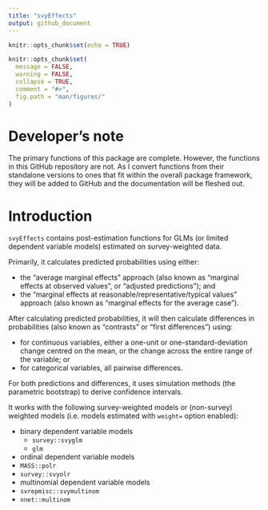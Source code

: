 ```yaml
---
title: "svyEffects"
output: github_document
---
```


```r
knitr::opts_chunk$set(echo = TRUE)
```

```r
knitr::opts_chunk$set(
  message = FALSE, 
  warning = FALSE,
  collapse = TRUE,
  comment = "#>",
  fig.path = "man/figures/"
)
```

# Developer's note

The primary functions of this package are complete. However, the functions in this GitHub repository are not. As I convert functions from their standalone versions to ones that fit within the overall package framework, they will be added to GitHub and the documentation will be fleshed out.

# Introduction

`svyEffects` contains post-estimation functions for GLMs (or limited dependent variable models) estimated on survey-weighted data. 

Primarily, it calculates  predicted probabilities using either:

- the "average marginal effects" approach (also known as "marginal effects at observed values", or "adjusted predictions"); and 
- the "marginal effects at reasonable/representative/typical values" approach (also known as "marginal effects for the average case"). 

After calculating predicted probabilities, it will then calculate differences in probabilities (also known as "contrasts" or "first differences") using:

- for continuous variables, either a one-unit or one-standard-deviation change centred on the mean, or the change across the entire range of the variable; or
- for categorical variables, all pairwise differences.

For both predictions and differences, it uses simulation methods (the parametric bootstrap) to derive confidence intervals.

It works with the following survey-weighted models or (non-survey) weighted models (i.e. models estimated with `weight=` option enabled):

- binary dependent variable models
  - `survey::svyglm`
  - `glm`
- ordinal dependent variable models
 - `MASS::polr`
 - `survey::svyolr`
- multinomial dependent variable models
 - `svrepmisc::svymultinom`
 - `nnet::multinom`

 
